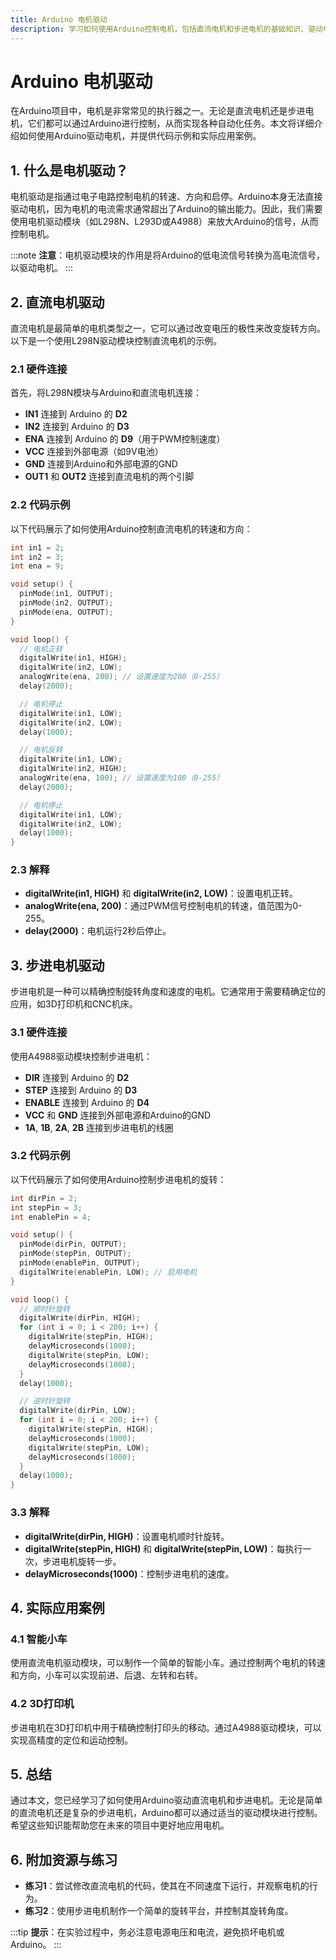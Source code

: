 ```yaml
---
title: Arduino 电机驱动
description: 学习如何使用Arduino控制电机，包括直流电机和步进电机的基础知识、驱动电路以及实际应用案例。
---
```


# Arduino 电机驱动

在Arduino项目中，电机是非常常见的执行器之一。无论是直流电机还是步进电机，它们都可以通过Arduino进行控制，从而实现各种自动化任务。本文将详细介绍如何使用Arduino驱动电机，并提供代码示例和实际应用案例。

## 1. 什么是电机驱动？

电机驱动是指通过电子电路控制电机的转速、方向和启停。Arduino本身无法直接驱动电机，因为电机的电流需求通常超出了Arduino的输出能力。因此，我们需要使用电机驱动模块（如L298N、L293D或A4988）来放大Arduino的信号，从而控制电机。

:::note
**注意**：电机驱动模块的作用是将Arduino的低电流信号转换为高电流信号，以驱动电机。
:::

## 2. 直流电机驱动

直流电机是最简单的电机类型之一，它可以通过改变电压的极性来改变旋转方向。以下是一个使用L298N驱动模块控制直流电机的示例。

### 2.1 硬件连接

首先，将L298N模块与Arduino和直流电机连接：

- **IN1** 连接到 Arduino 的 **D2**
- **IN2** 连接到 Arduino 的 **D3**
- **ENA** 连接到 Arduino 的 **D9**（用于PWM控制速度）
- **VCC** 连接到外部电源（如9V电池）
- **GND** 连接到Arduino和外部电源的GND
- **OUT1** 和 **OUT2** 连接到直流电机的两个引脚

### 2.2 代码示例

以下代码展示了如何使用Arduino控制直流电机的转速和方向：

```cpp
int in1 = 2;
int in2 = 3;
int ena = 9;

void setup() {
  pinMode(in1, OUTPUT);
  pinMode(in2, OUTPUT);
  pinMode(ena, OUTPUT);
}

void loop() {
  // 电机正转
  digitalWrite(in1, HIGH);
  digitalWrite(in2, LOW);
  analogWrite(ena, 200); // 设置速度为200（0-255）
  delay(2000);

  // 电机停止
  digitalWrite(in1, LOW);
  digitalWrite(in2, LOW);
  delay(1000);

  // 电机反转
  digitalWrite(in1, LOW);
  digitalWrite(in2, HIGH);
  analogWrite(ena, 100); // 设置速度为100（0-255）
  delay(2000);

  // 电机停止
  digitalWrite(in1, LOW);
  digitalWrite(in2, LOW);
  delay(1000);
}
```

### 2.3 解释

- **digitalWrite(in1, HIGH)** 和 **digitalWrite(in2, LOW)**：设置电机正转。
- **analogWrite(ena, 200)**：通过PWM信号控制电机的转速，值范围为0-255。
- **delay(2000)**：电机运行2秒后停止。

## 3. 步进电机驱动

步进电机是一种可以精确控制旋转角度和速度的电机。它通常用于需要精确定位的应用，如3D打印机和CNC机床。

### 3.1 硬件连接

使用A4988驱动模块控制步进电机：

- **DIR** 连接到 Arduino 的 **D2**
- **STEP** 连接到 Arduino 的 **D3**
- **ENABLE** 连接到 Arduino 的 **D4**
- **VCC** 和 **GND** 连接到外部电源和Arduino的GND
- **1A**, **1B**, **2A**, **2B** 连接到步进电机的线圈

### 3.2 代码示例

以下代码展示了如何使用Arduino控制步进电机的旋转：

```cpp
int dirPin = 2;
int stepPin = 3;
int enablePin = 4;

void setup() {
  pinMode(dirPin, OUTPUT);
  pinMode(stepPin, OUTPUT);
  pinMode(enablePin, OUTPUT);
  digitalWrite(enablePin, LOW); // 启用电机
}

void loop() {
  // 顺时针旋转
  digitalWrite(dirPin, HIGH);
  for (int i = 0; i < 200; i++) {
    digitalWrite(stepPin, HIGH);
    delayMicroseconds(1000);
    digitalWrite(stepPin, LOW);
    delayMicroseconds(1000);
  }
  delay(1000);

  // 逆时针旋转
  digitalWrite(dirPin, LOW);
  for (int i = 0; i < 200; i++) {
    digitalWrite(stepPin, HIGH);
    delayMicroseconds(1000);
    digitalWrite(stepPin, LOW);
    delayMicroseconds(1000);
  }
  delay(1000);
}
```

### 3.3 解释

- **digitalWrite(dirPin, HIGH)**：设置电机顺时针旋转。
- **digitalWrite(stepPin, HIGH)** 和 **digitalWrite(stepPin, LOW)**：每执行一次，步进电机旋转一步。
- **delayMicroseconds(1000)**：控制步进电机的速度。

## 4. 实际应用案例

### 4.1 智能小车

使用直流电机驱动模块，可以制作一个简单的智能小车。通过控制两个电机的转速和方向，小车可以实现前进、后退、左转和右转。

### 4.2 3D打印机

步进电机在3D打印机中用于精确控制打印头的移动。通过A4988驱动模块，可以实现高精度的定位和运动控制。

## 5. 总结

通过本文，您已经学习了如何使用Arduino驱动直流电机和步进电机。无论是简单的直流电机还是复杂的步进电机，Arduino都可以通过适当的驱动模块进行控制。希望这些知识能帮助您在未来的项目中更好地应用电机。

## 6. 附加资源与练习

- **练习1**：尝试修改直流电机的代码，使其在不同速度下运行，并观察电机的行为。
- **练习2**：使用步进电机制作一个简单的旋转平台，并控制其旋转角度。

:::tip
**提示**：在实验过程中，务必注意电源电压和电流，避免损坏电机或Arduino。
:::
